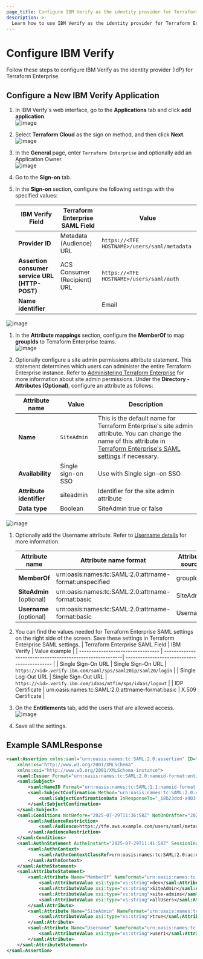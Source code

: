 ```yaml
---
page_title: Configure IBM Verify as the identity provider for Terraform Enterprise
description: >-
  Learn how to use IBM Verify as the identity provider for Terraform Enterprise when setting up single-sign on (SSO) over SAML.
---
```


# Configure IBM Verify  

Follow these steps to configure IBM Verify as the identity provider (IdP) for Terraform Enterprise.

## Configure a New IBM Verify Application

1. In IBM Verify's web interface, go to the **Applications** tab and click **add application**.  
![image](/img/docs/ibm-verify-add-application.png)

1. Select **Terraform Cloud** as the sign on method, and then click **Next**.  
![image](/img/docs/ibm-verify-select-application.png)

1. In the **General** page, enter `Terraform Enterprise` and optionally add an Application Owner.  
![image](/img/docs/ibm-verify-application-general.png)

1. Go to the **Sign-on** tab.

1. In the **Sign-on** section, configure the following settings with the specified values:

   | IBM Verify Field                                                      | Terraform Enterprise SAML Field | Value                                        |
   | --------------------------------------------------------------------- | ------------------------------- | -------------------------------------------- |
   | **Provider ID**                                                       | Metadata (Audience) URL         | `https://<TFE HOSTNAME>/users/saml/metadata`     |
   | **Assertion consumer service URL (HTTP-POST)**                        | ACS Consumer (Recipient) URL    | `https://<TFE HOSTNAME>/users/saml/auth` |
   | **Name identifier**                                                   |                                 |  Email                                        |
![image](/img/docs/ibm-verify-saml-settings-1.png)


1. In the **Attribute mappings** section, configure the **MemberOf** to map **groupIds** to Terraform Enterprise teams.  
![image](/img/docs/ibm-verify-saml-settings-2.png)

1. Optionally configure a site admin permissions attribute statement. This statement determines which users can administer the entire Terraform Enterprise instance. Refer to [Administering Terraform Enterprise](/terraform/enterprise/application-administration) for more information about site admin permissions. Under the **Directory - Attributes (Optional)**, configure an attribute as follows:

   | Attribute name              | Value                       | Description                                                                                                                                                                                                               |
   | --------------------------- | --------------------------- | ------------------------------------------------------------------------------------------------------------------------------------------------------------------------------------------------------------------------- |
   | **Name**                    | `SiteAdmin`                 | This is the default name for Terraform Enterprise's site admin attribute. You can change the name of this attribute in [Terraform Enterprise's SAML settings](/terraform/enterprise/saml/configuration) if necessary. |
   | **Availability**            | Single sign-on SSO          | Use with Single sign-on SSO                                                                                                                                                                                               |
   | **Attribute identifier**    | siteadmin                   | Identifier for the site admin attribute                                                                                                                                                                                   |
   | **Data type**               | Boolean                     | SiteAdmin true or false                                                                                                                                                                                                   |
  
![image](/img/docs/ibm-verify-siteadmin-attribute.png)

1. Optionally add the Username attribute. Refer to [Username details](/terraform/enterprise/saml/attributes) for more information.

   | Attribute name                    | Attribute name format                                    | Attribute source                             |
   | --------------------------------- | ---------------------------------------------------------| -------------------------------------------- |
   | **MemberOf**                      | 	urn:oasis:names:tc:SAML:2.0:attrname-format:unspecified | groupIds                                     |
   | **SiteAdmin**      (optional)     | 	urn:oasis:names:tc:SAML:2.0:attrname-format:basic       | SiteAdmin                                    |
   | **Username**       (optional)     | urn:oasis:names:tc:SAML:2.0:attrname-format:basic        |  Username                                    |

1. You can find the values needed for Terraform Enterprise SAML settings on the right side of the screen. Save these settings in Terraform Enterprise SAML settings.
   | Terraform Enterprise SAML Field   | IBM Verify                                               | Value example                         |
   | --------------------------------- | ---------------------------------------------------------| -------------------------------------------- |
   | Single Sign-On URL                | 	Single Sign-On URL                                      | `https://<id>.verify.ibm.com/saml/sps/saml20ip/saml20/login`                                     |
   | Single Log-Out URL                | 	Single Sign-Out URL                                    | `https://<id>.verify.ibm.com/idaas/mtfim/sps/idaas/logout`                                    |
   | IDP Certificate                   | urn:oasis:names:tc:SAML:2.0:attrname-format:basic        |  X.509 Certificate                                 |


1. On the **Entitlements** tab, add the users that are allowed access.  
![image](/img/docs/ibm-verify-entitlements.png)

1. Save all the settings.

## Example SAMLResponse

```xml
<saml:Assertion xmlns:saml="urn:oasis:names:tc:SAML:2.0:assertion" ID="Assertion-uuid55fd4636-0198-1a77-bd0e-85102bc84797" IssueInstant="2025-07-29T11:41:58Z" Version="2.0"
    xmlns:xs="http://www.w3.org/2001/XMLSchema"
    xmlns:xsi="http://www.w3.org/2001/XMLSchema-instance">
    <saml:Issuer Format="urn:oasis:names:tc:SAML:2.0:nameid-format:entity">https://example.verify.ibm.com/saml/sps/saml20ip/saml20</saml:Issuer>
    <saml:Subject>
        <saml:NameID Format="urn:oasis:names:tc:SAML:1.1:nameid-format:emailAddress">example@ibm.com</saml:NameID>
        <saml:SubjectConfirmation Method="urn:oasis:names:tc:SAML:2.0:cm:bearer">
            <saml:SubjectConfirmationData InResponseTo="_18b23dcd-a903-4438-b079-32eecd31925a" NotOnOrAfter="2025-07-29T11:46:58Z" Recipient="https://tfe.aws.example.com/users/saml/auth"/>
        </saml:SubjectConfirmation>
    </saml:Subject>
    <saml:Conditions NotBefore="2025-07-29T11:36:58Z" NotOnOrAfter="2025-07-29T11:46:58Z">
        <saml:AudienceRestriction>
            <saml:Audience>https://tfe.aws.example.com/users/saml/metadata</saml:Audience>
        </saml:AudienceRestriction>
    </saml:Conditions>
    <saml:AuthnStatement AuthnInstant="2025-07-29T11:41:58Z" SessionIndex="06bd7f3a-3b87-4aec-83d2-8d8f120add4a_uuide789ed32-2480-456e-857a-26e00bd57865" SessionNotOnOrAfter="2025-07-29T12:41:58Z">
        <saml:AuthnContext>
            <saml:AuthnContextClassRef>urn:oasis:names:tc:SAML:2.0:ac:classes:Password</saml:AuthnContextClassRef>
        </saml:AuthnContext>
    </saml:AuthnStatement>
    <saml:AttributeStatement>
        <saml:Attribute Name="MemberOf" NameFormat="urn:oasis:names:tc:SAML:2.0:attrname-format:unspecified">
            <saml:AttributeValue xsi:type="xs:string">dev</saml:AttributeValue>
            <saml:AttributeValue xsi:type="xs:string">SiteAdmin</saml:AttributeValue>
            <saml:AttributeValue xsi:type="xs:string">site-admins</saml:AttributeValue>
            <saml:AttributeValue xsi:type="xs:string">allUsers</saml:AttributeValue>
        </saml:Attribute>
        <saml:Attribute Name="SiteAdmin" NameFormat="urn:oasis:names:tc:SAML:2.0:attrname-format:basic">
            <saml:AttributeValue xsi:type="xs:string">true</saml:AttributeValue>
        </saml:Attribute>
        <saml:Attribute Name="Username" NameFormat="urn:oasis:names:tc:SAML:2.0:attrname-format:basic">
            <saml:AttributeValue xsi:type="xs:string">user1</saml:AttributeValue>
        </saml:Attribute>
    </saml:AttributeStatement>
</saml:Assertion>
```
